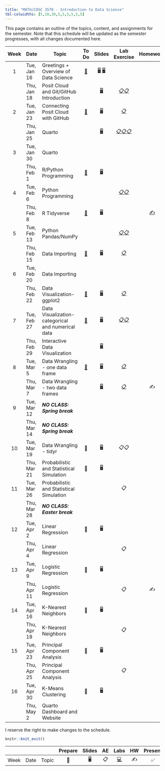 ```yaml
---
title: "MATH/COSC 3570 - Introduction to Data Science"
tbl-colwidths: [5,10,30,5,5,5,5,5,5]
---
```


This page contains an outline of the topics, content, and assignments for the semester. Note that this schedule will be updated as the semester progresses, with all changes documented here.

::: column-screen-inset-right
| Week | Date        | Topic                                             |               To Do               |                                             Slides                                              |                                                                    Lab Exercise                                                                    |         Homework         |                      Lab Presentation                      | Project      |
|:------:|--------|--------|:------:|:------:|:-------------:|:------:|:------:|--|
|  1   | Tue, Jan 16 | Greetings + Overview of Data Science              | [📖](/weeks/week-1.html "Week 1") | [🖥️](/slides/01-syllabus.html "01-Syllabus") [🖥️](/slides/02-datascience.html "02-datascience") |                                                                                                                                                    |                          |                                                            |              |
|      | Thu, Jan 18 | Posit Cloud and Git/GitHub Introduction           |                                   |                             [🖥️](/slides/03-posit.html "03-posit")                              |                          [📋](/exercise/lab00-posit.html "lab00-posit")[📋](/exercise/lab01-rscript.html "lab01-rscript")                          |                          |                                                            |              |
|  2   | Tue, Jan 23 | Connecting Posit Cloud with GitHub                | [📖](/weeks/week-2.html "Week 2") |                               [🖥️](/slides/04-git.html "04-git")                                |                                                     [📋](/exercise/lab00-git.html "lab00-git")                                                     |                          |                                                            |              |
|      | Thu, Jan 25 | Quarto                                            |                                   |                            [🖥️](/slides/05-quarto.html "05-quarto")                             | [📋](/exercise/lab02-quarto.html "lab02-quarto")[📋](/exercise/lab03-markdown.html "lab03-markdown")[📋](/exercise/lab04-chunk.html "lab04-chunk") |                          |                                                            |              |
|  3   | Tue, Jan 30 | Quarto                                            |                                   |                                                                                                 |                                                                                                                                                    |                          |                                                            |              |
|      | Thu, Feb 1  | R/Python Programming                              | [📖](/weeks/week-3.html "Week 3") |                            [🖥️](/slides/06-syntax.html "06-syntax")                             |                                                                                                                                                    |                          |                                                            |              |
|  4   | Tue, Feb 6  | Python Programming                                |                                   |                                                                                                 |                               [📋](/exercise/lab05-rtype.html "lab05-rtype")[📋](/exercise/lab06-py.html "lab06-py")                               |                          |                                                            |              |
|      | Thu, Feb 8  | R Tidyverse                                       | [📖](/weeks/week-4.html "Week 4") |                           [🖥️](/slides/07-package.html "07-package")                            |                                                                                                                                                    | [✍️](/hw/hw1.html "hw1") |                                                            |              |
|  5   | Tue, Feb 13 | Python Pandas/NumPy                               |                                   |                                                                                                 |                           [📋](/exercise/lab08-tibble.html "lab08-tibble")[📋](/exercise/lab09-numpy.html "lab09-numpy")                           |                          |        [✅](/exercise/lab07-plot.html "lab07-plot")        |              |
|      | Thu, Feb 15 | Data Importing                                    | [📖](/weeks/week-5.html "Week 5") |                            [🖥️](/slides/08-import.html "08-import")                             |                                                  [📋](/exercise/lab10-import.html "lab10-import")                                                  |                          |                                                            |              |
|  6   | Tue, Feb 20 | Data Importing                                    |                                   |                                                                                                 |                                                                                                                                                    |                          |                                                            |              |
|      | Thu, Feb 22 | Data Visualization-ggplot2                        | [📖](/weeks/week-6.html "Week 6") |                           [🖥️](/slides/09-ggplot2.html "09-ggplot2")                            |                                                 [📋](/exercise/lab11-ggplot2.html "lab11-ggplot2")                                                 |                          |                                                            |              |
|  7   | Tue, Feb 27 | Data Visualization-categorical and numerical data | [📖](/weeks/week-7.html "Week 7") |                               [🖥️](/slides/10-viz.html "10-viz")                                |                    [📋](/exercise/lab12-facet.html "lab12-facet")[📋](/exercise/lab13-visualization.html "lab13-visualization")                    |                          |                                                            |              |
|      | Thu, Feb 29 | Interactive Data Visualization                    |                                   |                   [🖥️](/slides/11-interactive-viz.html "11-interactive-viz")                    |                                                                                                                                                    |                          |                                                            |              |
|  8   | Tue, Mar 5  | Data Wrangling - one data frame                   | [📖](/weeks/week-8.html "Week 8") |                           [🖥️](/slides/12-dplyr-1.html "12-dplyr-1")                            |                                                   [📋](/exercise/lab15-dplyr.html "lab15-dplyr")                                                   |                          | [✅](/exercise/lab14-interactive.html "lab14-interactive") |              |
|      | Thu, Mar 7  | Data Wrangling - two data frames                  |                                   |                           [🖥️](/slides/13-dplyr-2.html "13-dplyr-2")                            |                                                    [📋](/exercise/lab16-join.html "lab16-join")                                                    |            ✍️            |                                                            |              |
|  9   | Tue, Mar 12 | ***NO CLASS: Spring break***                      |                                   |                                                                                                 |                                                                                                                                                    |                          |                                                            |              |
|      | Thu, Mar 14 | ***NO CLASS: Spring break***                      |                                   |                                                                                                 |                                                                                                                                                    |                          |                                                            |              |
|  10  | Tue, Mar 19 | Data Wrangling - tidyr                            |                📖                 |                                               🖥️                                                |                                                                        📋📋                                                                        |                          |                                                            |              |
|      | Thu, Mar 21 | Probabilistic and Statistical Simulation          |                📖                 |                                               🖥️                                                |                                                                                                                                                    |                          |                                                            |              |
|  11  | Tue, Mar 26 | Probabilistic and Statistical Simulation          |                                   |                                                                                                 |                                                                         📋                                                                         |                          |                                                            |              |
|      | Thu, Mar 28 | ***NO CLASS: Easter break***                      |                                   |                                                                                                 |                                                                                                                                                    |                          |                                                            |              |
|  12  | Tue, Apr 2  | Linear Regression                                 |                📖                 |                                               🖥️                                                |                                                                                                                                                    |                          |                                                            | Guideline 📂 |
|      | Thu, Apr 4  | Linear Regression                                 |                                   |                                                                                                 |                                                                         📋                                                                         |                          |                                                            |              |
|  13  | Tue, Apr 9  | Logistic Regression                               |                📖                 |                                               🖥️                                                |                                                                                                                                                    |                          |                                                            |              |
|      | Thu, Apr 11 | Logistic Regression                               |                                   |                                                                                                 |                                                                         📋                                                                         |            ✍️            |                                                            |              |
|  14  | Tue, Apr 16 | K-Nearest Neighbors                               |                📖                 |                                               🖥️                                                |                                                                                                                                                    |                          |                                                            |              |
|      | Thu, Apr 18 | K-Nearest Neighbors                               |                                   |                                                                                                 |                                                                         📋                                                                         |                          |                                                            |              |
|  15  | Tue, Apr 23 | Principal Component Analysis                      |                📖                 |                                               🖥️                                                |                                                                                                                                                    |                          |                                                            |              |
|      | Thu, Apr 25 | Principal Component Analysis                      |                                   |                                                                                                 |                                                                         📋                                                                         |                          |                                                            | Proposal 📂  |
|  16  | Tue, Apr 30 | K-Means Clustering                                |                📖                 |                                               🖥️                                                |                                                                                                                                                    |                          |                                                            |              |
|      | Thu, May 2  | Quarto Dashboard and Website                      |                                   |                                                                                                 |                                                                                                                                                    |                          |                                                            |              |
:::

I reserve the right to make changes to the schedule.

```r
knitr::knit_exit()
```

|      |      |       | Prepare | Slides | AE  |                                                    Labs                                                    | HW  | Present | Project |
|-----|-----|-----|:---:|:---:|:---:|:--------------------------:|:---:|:---:|:---:|
| Week | Date | Topic |   📖    |   🖥️   | 📋  | [💻](https://sakai.duke.edu/samigo-app/servlet/Login?id=6fa7ebf3-01af-42a6-91ba-3e813d3901221641094171786) | ✍️  |   ✅    |   📂    |
